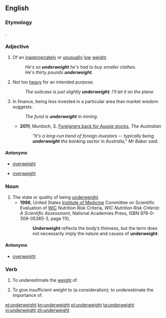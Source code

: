 ==English==

===Etymology===
{{prefix|under|weight}}.

===Adjective===
{{en-adj}}

#Of an [[inappropriate]]ly or [[unusual]]ly [[low]] [[weight]].
#:''He's so '''underweight''' he's had to buy smaller clothes.''
#:''He's thirty pounds '''underweight'''.''
#Not too [[heavy]] for an intended purpose.
#:''The suitcase is just slightly '''underweight'''; I'll let it on the plane.''
#In finance, being less invested in a particular area than market wisdom suggests.
#:''The fund is '''underweight''' in mining.''
#* '''2011''', Murdoch, S. [http://m.theaustralian.com.au/AustralianFinancialMarkets/pg/0/fi299632.htm Foreigners back for Aussie stocks], ''The Australian'' 
#*:''"It's a long-run trend of foreign investors -- typically being '''underweight''' the banking sector in Australia," Mr Baker said.''

====Antonyms====
* {{sense|of low weight}} [[overweight]]
* {{sense|not too heavy}} [[overweight]]

===Noun===
{{en-noun|-}}

# The state or quality of being [[#Adjective|underweight]].
#* '''1996''', United States [[w:Institute of Medicine|Institute of Medicine]] Committee on Scientific Evaluation of [[w:Special Supplemental Nutrition Program for Women, Infants and Children|WIC]] Nutrition Risk Criteria, ''WIC Nutrition Risk Criteria: A Scientific Assessment'', National Academies Press, ISBN 978-0-309-05385-3, page 110,
#*: '''Underweight''' reflects the body’s thinness, but the term does not necessarily imply the nature and causes of '''underweight'''.

====Antonyms====
* {{sense|state or quality}} [[overweight]]

===Verb===
{{en-verb}}

# {{transitive}} To underestimate the [[weight]] of.
# {{transitive}} To give insufficient weight to (a consideration); to underestimate the importance of.

[[et:underweight]]
[[kn:underweight]]
[[pl:underweight]]
[[ta:underweight]]
[[vi:underweight]]
[[zh:underweight]]
